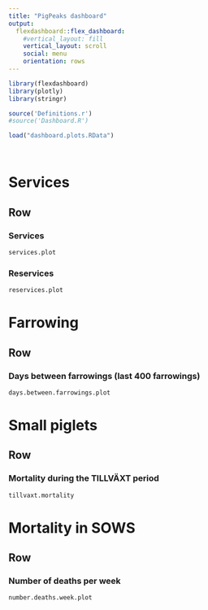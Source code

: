 ```yaml
---
title: "PigPeaks dashboard"
output: 
  flexdashboard::flex_dashboard:
    #vertical_layout: fill 
    vertical_layout: scroll
    social: menu
    orientation: rows
---
```


```r
library(flexdashboard)
library(plotly)
library(stringr)

source('Definitions.r')
#source('Dashboard.R')

load("dashboard.plots.RData")




```


Services
====================================


Row
-------------------------------------
### Services
```r
services.plot
```

### Reservices 
```r
reservices.plot
```




Farrowing
====================================

Row
-------------------------------------

### Days between farrowings (last 400 farrowings)
```r
days.between.farrowings.plot

```




Small piglets
====================================

Row
-------------------------------------

### Mortality during the TILLVÄXT period
```r
tillvaxt.mortality

```





Mortality in SOWS
====================================


Row
-------------------------------------

### Number of deaths per week
```r
number.deaths.week.plot

```






